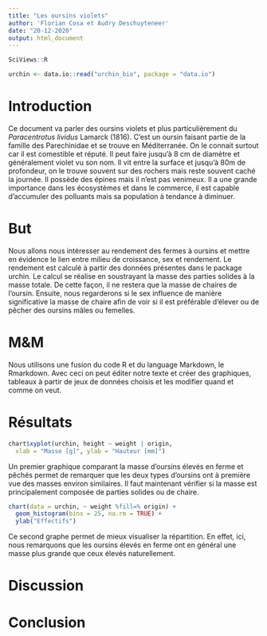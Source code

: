```yaml
---
title: "Les oursins violets"
author: 'Florian Cosa et Audry Deschuyteneer'
date: "20-12-2020"
output: html_document
---
```


```r
SciViews::R
```

```r
urchin <- data.io::read("urchin_bio", package = "data.io")
```

# Introduction

Ce document va parler des oursins violets et plus particulièrement du *Paracentrotus lividus* Lamarck (1816). C'est un oursin faisant partie de la famille des Parechinidae et se trouve en Méditerranée. On le connait surtout car il est comestible et réputé. Il peut faire jusqu'à 8 cm de diamètre et généralement violet vu son nom. Il vit entre la surface et jusqu'à 80m de profondeur, on le trouve souvent sur des rochers mais reste souvent caché la journée. Il possède des épines mais il n'est pas venimeux. Il a une grande importance dans les écosystèmes et dans le commerce, il est capable d'accumuler des polluants mais sa population à tendance à diminuer.

<!---
Présentez les organismes de cette étude. Vous devez être synthétique entre 5 et 10 phrases.
--->

# But

Nous allons nous intéresser au rendement des fermes à oursins et mettre en évidence le lien entre milieu de croissance, sex et rendement. Le rendement est calculé à partir des données présentes dans le package urchin. Le calcul se réalise en soustrayant la masse des parties solides à la masse totale. De cette façon, il ne restera que la masse de chaires de l'oursin. Ensuite, nous regarderons si le sex influence de manière significative la masse de chaire afin de voir si il est préférable d'élever ou de pêcher des oursins mâles ou femelles.

<!---
Présentez votre but.Vous devez être synthétique entre 2 et 5 phrases. 

Un lecteur doit être capable de comprendre l'intérêt de votre travail après avoir lu l'introduction et le but.
--->

# M&M

Nous utilisons une fusion du code R et du language Markdown, le Rmarkdown. Avec ceci on peut éditer notre texte et créer des graphiques, tableaux à partir de jeux de données choisis et les modifier quand et comme on veut. 

<!---
Présentez les outils informatiques que vous utilisez. Soyez précis
--->

# Résultats

```r
chart$xyplot(urchin, height ~ weight | origin,
  xlab = "Masse [g]", ylab = "Hauteur [mm]")
```
  
Un premier graphique comparant la masse d'oursins élevés en ferme et pêchés permet de remarquer que les deux types d'oursins ont à première vue des masses environ similaires. Il faut maintenant vérifier si la masse est principalement composée de parties solides ou de chaire.

```r
chart(data = urchin, ~ weight %fill=% origin) +
  geom_histogram(bins = 25, na.rm = TRUE) +
  ylab("Effectifs")
```
  
Ce second graphe permet de mieux visualiser la répartition. En effet, ici, nous remarquons que les oursins élevés en ferme ont en général une masse plus grande que ceux élevés naturellement.

<!---
Cette section doit proposer des graphiques, tableaux et analyses qui proviennent du notebook de ce projet et que vous considérez comme pertinent pour répondre à la question que vous vous posez.
--->

# Discussion 

<!---
Cette section doit proposer une interprétation biologique des résultats que vous avez sélectionnés pour votre rapport.
--->

# Conclusion

<!---
Proposez une conclusion à votre travail de maximum 5 phrases.
--->
